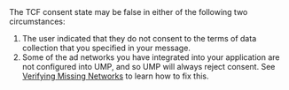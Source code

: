 <Callout type="note">
The <Abbr>TCF</Abbr> consent state may be false in either of the following two circumstances:

1. The user indicated that they do not consent to the terms of data collection that you specified in your message.
1. Some of the ad networks you have integrated into your application are not configured into <Abbr>UMP</Abbr>, and so <Abbr>UMP</Abbr> will always reject consent.
   See [Verifying Missing Networks](#vmn) to learn how to fix this.
</Callout>
